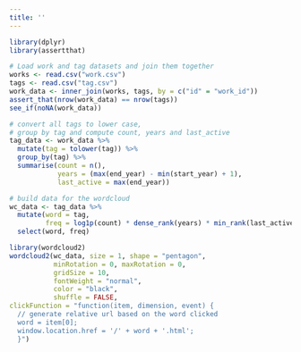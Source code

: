 ```yaml
---
title: ''
---
```


```r
library(dplyr)
library(assertthat)

# Load work and tag datasets and join them together
works <- read.csv("work.csv")
tags <- read.csv("tag.csv")
work_data <- inner_join(works, tags, by = c("id" = "work_id"))
assert_that(nrow(work_data) == nrow(tags))
see_if(noNA(work_data))

# convert all tags to lower case, 
# group by tag and compute count, years and last_active
tag_data <- work_data %>% 
  mutate(tag = tolower(tag)) %>%
  group_by(tag) %>%
  summarise(count = n(), 
            years = (max(end_year) - min(start_year) + 1),
            last_active = max(end_year))

# build data for the wordcloud
wc_data <- tag_data %>%
  mutate(word = tag, 
         freq = log1p(count) * dense_rank(years) * min_rank(last_active)) %>%
  select(word, freq)

```


```r
library(wordcloud2)
wordcloud2(wc_data, size = 1, shape = "pentagon", 
           minRotation = 0, maxRotation = 0,
           gridSize = 10,
           fontWeight = "normal",
           color = "black",
           shuffle = FALSE,
clickFunction = "function(item, dimension, event) {
  // generate relative url based on the word clicked
  word = item[0];
  window.location.href = '/' + word + '.html';
  }")
```
